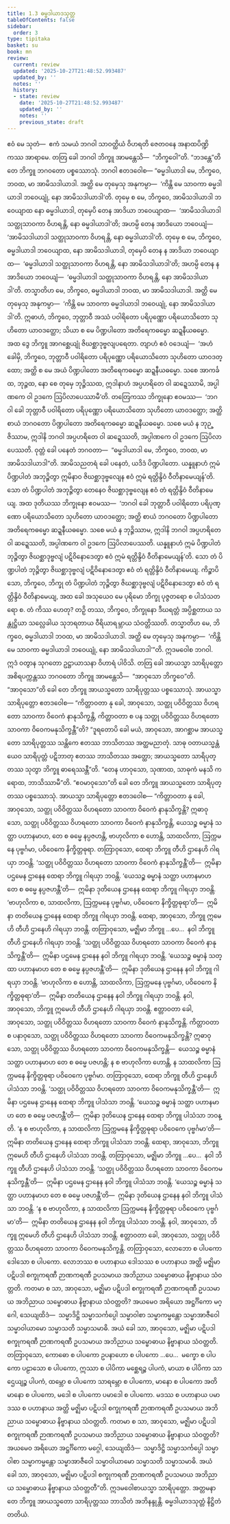 ```yaml
---
title: 1.3 ဓမ္မဒါယာဒသုတ္တ
tableOfContents: false
sidebar:
  order: 3
type: tipitaka
basket: su
book: mn
review:
  current: review
  updated: '2025-10-27T21:48:52.993487'
  updated_by: ''
  notes: ''
  history:
  - state: review
    date: '2025-10-27T21:48:52.993487'
    updated_by: ''
    notes: ''
    previous_state: draft
---
```



<ReviewStatus review={frontmatter.review} showDetails={true} />

<HypothesisAnnotation frontmatter={frontmatter} />

<DynamicBreadcrumb />

<Division number="29" book="mn" e="ch" v="24" p="75">

<Paragraph number="83" book="mn">
ဧဝံ မေ သုတံ—  ဧကံ သမယံ ဘဂဝါ သာဝတ္ထိယံ ဝိဟရတိ ဇေတဝနေ အနာထပိဏ္ဍိကဿ အာရာမေ. တတြ ခေါ ဘဂဝါ ဘိက္ခူ အာမန္တေသိ—  “ဘိက္ခဝေါ”တိ. “ဘဒန္တေ”တိ တေ ဘိက္ခူ ဘဂဝတော ပစ္စဿောသုံ. ဘဂဝါ ဧတဒဝေါစ—
</Paragraph>

<Paragraph number="84" book="mn">
“ဓမ္မဒါယာဒါ မေ, ဘိက္ခဝေ, ဘဝထ, မာ အာမိသဒါယာဒါ. အတ္ထိ မေ တုမှေသု အနုကမ္ပာ—  ‘ကိန္တိ မေ သာဝကာ ဓမ္မဒါယာဒါ ဘဝေယျုံ, နော အာမိသဒါယာဒါ’တိ. တုမှေ စ မေ, ဘိက္ခဝေ, အာမိသဒါယာဒါ ဘဝေယျာထ နော ဓမ္မဒါယာဒါ, တုမှေပိ တေန အာဒိယာ ဘဝေယျာထ—  ‘အာမိသဒါယာဒါ သတ္ထုသာဝကာ ဝိဟရန္တိ, နော ဓမ္မဒါယာဒါ’တိ; အဟမ္ပိ တေန အာဒိယော ဘဝေယျံ—  ‘အာမိသဒါယာဒါ သတ္ထုသာဝကာ ဝိဟရန္တိ, နော ဓမ္မဒါယာဒါ’တိ. တုမှေ စ မေ, ဘိက္ခဝေ, ဓမ္မဒါယာဒါ ဘဝေယျာထ, နော အာမိသဒါယာဒါ, တုမှေပိ တေန န အာဒိယာ ဘဝေယျာထ—  ‘ဓမ္မဒါယာဒါ သတ္ထုသာဝကာ ဝိဟရန္တိ, နော အာမိသဒါယာဒါ’တိ; အဟမ္ပိ တေန န အာဒိယော ဘဝေယျံ—  ‘ဓမ္မဒါယာဒါ သတ္ထုသာဝကာ ဝိဟရန္တိ, နော အာမိသဒါယာဒါ’တိ. တသ္မာတိဟ မေ, ဘိက္ခဝေ, ဓမ္မဒါယာဒါ ဘဝထ, မာ အာမိသဒါယာဒါ. အတ္ထိ မေ တုမှေသု အနုကမ္ပာ—  ‘ကိန္တိ မေ သာဝကာ ဓမ္မဒါယာဒါ ဘဝေယျုံ, နော အာမိသဒါယာဒါ’တိ.
</Paragraph>

</Division>
<Division number="30" book="mn" e="ch" v="24" p="76">

<Paragraph number="85" book="mn">
ဣဓာဟံ, ဘိက္ခဝေ, ဘုတ္တာဝီ အဿံ ပဝါရိတော ပရိပုဏ္ဏော ပရိယောသိတော သုဟိတော ယာဝဒတ္ထော; သိယာ စ မေ ပိဏ္ဍပါတော အတိရေကဓမ္မော ဆဍ္ဍနီယဓမ္မော. အထ ဒွေ ဘိက္ခူ အာဂစ္ဆေယျုံ ဇိဃစ္ဆာဒုဗ္ဗလျပရေတာ. တျာဟံ ဧဝံ ဝဒေယျံ—  ‘အဟံ ခေါမှိ, ဘိက္ခဝေ, ဘုတ္တာဝီ ပဝါရိတော ပရိပုဏ္ဏော ပရိယောသိတော သုဟိတော ယာဝဒတ္ထော; အတ္ထိ စ မေ အယံ ပိဏ္ဍပါတော အတိရေကဓမ္မော ဆဍ္ဍနီယဓမ္မော. သစေ အာကင်္ခထ, ဘုဉ္ဇထ, နော စေ တုမှေ ဘုဉ္ဇိဿထ, ဣဒါနာဟံ အပ္ပဟရိတေ ဝါ ဆဍ္ဍေဿာမိ, အပ္ပါဏကေ ဝါ ဥဒကေ ဩပိလာပေဿာမီ’တိ.
</Paragraph>

<Paragraph number="86" book="mn">
တတြေကဿ ဘိက္ခုနော ဧဝမဿ—  ‘ဘဂဝါ ခေါ ဘုတ္တာဝီ ပဝါရိတော ပရိပုဏ္ဏော ပရိယောသိတော သုဟိတော ယာဝဒတ္ထော; အတ္ထိ စာယံ ဘဂဝတော ပိဏ္ဍပါတော အတိရေကဓမ္မော ဆဍ္ဍနီယဓမ္မော. သစေ မယံ န ဘုဉ္ဇိဿာမ, ဣဒါနိ ဘဂဝါ အပ္ပဟရိတေ ဝါ ဆဍ္ဍေဿတိ, အပ္ပါဏကေ ဝါ ဥဒကေ ဩပိလာပေဿတိ. ဝုတ္တံ ခေါ ပနေတံ ဘဂဝတာ—  “ဓမ္မဒါယာဒါ မေ, ဘိက္ခဝေ, ဘဝထ, မာ အာမိသဒါယာဒါ”တိ. အာမိသညတရံ ခေါ ပနေတံ, ယဒိဒံ ပိဏ္ဍပါတော. ယန္နူနာဟံ ဣမံ ပိဏ္ဍပါတံ အဘုဉ္ဇိတွာ ဣမိနာဝ ဇိဃစ္ဆာဒုဗ္ဗလျေန ဧဝံ ဣမံ ရတ္တိန္ဒိဝံ ဝီတိနာမေယျန်’တိ. သော တံ ပိဏ္ဍပါတံ အဘုဉ္ဇိတွာ တေနေဝ ဇိဃစ္ဆာဒုဗ္ဗလျေန ဧဝံ တံ ရတ္တိန္ဒိဝံ ဝီတိနာမေယျ.
</Paragraph>

<Paragraph number="87" book="mn">
အထ ဒုတိယဿ ဘိက္ခုနော ဧဝမဿ—  ‘ဘဂဝါ ခေါ ဘုတ္တာဝီ ပဝါရိတော ပရိပုဏ္ဏော ပရိယောသိတော သုဟိတော ယာဝဒတ္ထော; အတ္ထိ စာယံ ဘဂဝတော ပိဏ္ဍပါတော အတိရေကဓမ္မော ဆဍ္ဍနီယဓမ္မော. သစေ မယံ န ဘုဉ္ဇိဿာမ, ဣဒါနိ ဘဂဝါ အပ္ပဟရိတေ ဝါ ဆဍ္ဍေဿတိ, အပ္ပါဏကေ ဝါ ဥဒကေ ဩပိလာပေဿတိ. ယန္နူနာဟံ ဣမံ ပိဏ္ဍပါတံ ဘုဉ္ဇိတွာ ဇိဃစ္ဆာဒုဗ္ဗလျံ ပဋိဝိနောဒေတွာ ဧဝံ ဣမံ ရတ္တိန္ဒိဝံ ဝီတိနာမေယျန်’တိ. သော တံ ပိဏ္ဍပါတံ ဘုဉ္ဇိတွာ ဇိဃစ္ဆာဒုဗ္ဗလျံ ပဋိဝိနောဒေတွာ ဧဝံ တံ ရတ္တိန္ဒိဝံ ဝီတိနာမေယျ.
</Paragraph>

<Paragraph number="88" book="mn">
ကိဉ္စာပိ သော, ဘိက္ခဝေ, ဘိက္ခု တံ ပိဏ္ဍပါတံ ဘုဉ္ဇိတွာ ဇိဃစ္ဆာဒုဗ္ဗလျံ ပဋိဝိနောဒေတွာ ဧဝံ တံ ရတ္တိန္ဒိဝံ ဝီတိနာမေယျ, အထ ခေါ အသုယေဝ မေ ပုရိမော ဘိက္ခု ပုဇ္ဇတရော စ ပါသံသတရော စ. တံ ကိဿ ဟေတု? တဉှိ တဿ, ဘိက္ခဝေ, ဘိက္ခုနော ဒီဃရတ္တံ အပ္ပိစ္ဆတာယ သန္တုဋ္ဌိယာ သလ္လေခါယ သုဘရတာယ ဝီရိယာရမ္ဘာယ သံဝတ္တိဿတိ. တသ္မာတိဟ မေ, ဘိက္ခဝေ, ဓမ္မဒါယာဒါ ဘဝထ, မာ အာမိသဒါယာဒါ. အတ္ထိ မေ တုမှေသု အနုကမ္ပာ—  ‘ကိန္တိ မေ သာဝကာ ဓမ္မဒါယာဒါ ဘဝေယျုံ, နော အာမိသဒါယာဒါ’”တိ.
</Paragraph>

<Paragraph number="89" book="mn">
ဣဒမဝေါစ ဘဂဝါ. ဣဒံ ဝတွာန သုဂတော ဥဋ္ဌာယာသနာ ဝိဟာရံ ပါဝိသိ.
</Paragraph>

</Division>
<Division number="31" book="mn" e="ch" v="24" p="78">

<Paragraph number="90" book="mn">
တတြ ခေါ အာယသ္မာ သာရိပုတ္တော အစိရပက္ကန္တဿ ဘဂဝတော ဘိက္ခူ အာမန္တေသိ—  “အာဝုသော ဘိက္ခဝေ”တိ. “အာဝုသော”တိ ခေါ တေ ဘိက္ခူ အာယသ္မတော သာရိပုတ္တဿ ပစ္စဿောသုံ. အာယသ္မာ သာရိပုတ္တော ဧတဒဝေါစ—
</Paragraph>

<Paragraph number="91" book="mn">
“ကိတ္တာဝတာ နု ခေါ, အာဝုသော, သတ္ထု ပဝိဝိတ္တဿ ဝိဟရတော သာဝကာ ဝိဝေကံ နာနုသိက္ခန္တိ, ကိတ္တာဝတာ စ ပန သတ္ထု ပဝိဝိတ္တဿ ဝိဟရတော သာဝကာ ဝိဝေကမနုသိက္ခန္တီ”တိ? “ဒူရတောပိ ခေါ မယံ, အာဝုသော, အာဂစ္ဆာမ အာယသ္မတော သာရိပုတ္တဿ သန္တိကေ ဧတဿ ဘာသိတဿ အတ္ထမညာတုံ. သာဓု ဝတာယသ္မန္တံယေဝ သာရိပုတ္တံ ပဋိဘာတု ဧတဿ ဘာသိတဿ အတ္ထော; အာယသ္မတော သာရိပုတ္တဿ သုတွာ ဘိက္ခူ ဓာရေဿန္တီ”တိ. “တေန ဟာဝုသော, သုဏာထ, သာဓုကံ မနသိ ကရောထ, ဘာသိဿာမီ”တိ. “ဧဝမာဝုသော”တိ ခေါ တေ ဘိက္ခူ အာယသ္မတော သာရိပုတ္တဿ ပစ္စဿောသုံ. အာယသ္မာ သာရိပုတ္တော ဧတဒဝေါစ—
</Paragraph>

<Paragraph number="92" book="mn">
“ကိတ္တာဝတာ နု ခေါ, အာဝုသော, သတ္ထု ပဝိဝိတ္တဿ ဝိဟရတော သာဝကာ ဝိဝေကံ နာနုသိက္ခန္တိ? ဣဓာဝုသော, သတ္ထု ပဝိဝိတ္တဿ ဝိဟရတော သာဝကာ ဝိဝေကံ နာနုသိက္ခန္တိ, ယေသဉ္စ ဓမ္မာနံ သတ္ထာ ပဟာနမာဟ, တေ စ ဓမ္မေ နပ္ပဇဟန္တိ, ဗာဟုလိကာ စ ဟောန္တိ, သာထလိကာ, ဩက္ကမနေ ပုဗ္ဗင်္ဂမာ, ပဝိဝေကေ နိက္ခိတ္တဓုရာ. တတြာဝုသော, ထေရာ ဘိက္ခူ တီဟိ ဌာနေဟိ ဂါရယှာ ဘဝန္တိ. ‘သတ္ထု ပဝိဝိတ္တဿ ဝိဟရတော သာဝကာ ဝိဝေကံ နာနုသိက္ခန္တီ’တိ—  ဣမိနာ ပဌမေန ဌာနေန ထေရာ ဘိက္ခူ ဂါရယှာ ဘဝန္တိ. ‘ယေသဉ္စ ဓမ္မာနံ သတ္ထာ ပဟာနမာဟ တေ စ ဓမ္မေ နပ္ပဇဟန္တီ’တိ—  ဣမိနာ ဒုတိယေန ဌာနေန ထေရာ ဘိက္ခူ ဂါရယှာ ဘဝန္တိ. ‘ဗာဟုလိကာ စ, သာထလိကာ, ဩက္ကမနေ ပုဗ္ဗင်္ဂမာ, ပဝိဝေကေ နိက္ခိတ္တဓုရာ’တိ—  ဣမိနာ တတိယေန ဌာနေန ထေရာ ဘိက္ခူ ဂါရယှာ ဘဝန္တိ. ထေရာ, အာဝုသော, ဘိက္ခူ ဣမေဟိ တီဟိ ဌာနေဟိ ဂါရယှာ ဘဝန္တိ. တတြာဝုသော, မဇ္ဈိမာ ဘိက္ခူ …ပေ…  နဝါ ဘိက္ခူ တီဟိ ဌာနေဟိ ဂါရယှာ ဘဝန္တိ. ‘သတ္ထု ပဝိဝိတ္တဿ ဝိဟရတော သာဝကာ ဝိဝေကံ နာနုသိက္ခန္တီ’တိ—  ဣမိနာ ပဌမေန ဌာနေန နဝါ ဘိက္ခူ ဂါရယှာ ဘဝန္တိ. ‘ယေသဉ္စ ဓမ္မာနံ သတ္ထာ ပဟာနမာဟ တေ စ ဓမ္မေ နပ္ပဇဟန္တီ’တိ—  ဣမိနာ ဒုတိယေန ဌာနေန နဝါ ဘိက္ခူ ဂါရယှာ ဘဝန္တိ. ‘ဗာဟုလိကာ စ ဟောန္တိ, သာထလိကာ, ဩက္ကမနေ ပုဗ္ဗင်္ဂမာ, ပဝိဝေကေ နိက္ခိတ္တဓုရာ’တိ—  ဣမိနာ တတိယေန ဌာနေန နဝါ ဘိက္ခူ ဂါရယှာ ဘဝန္တိ. နဝါ, အာဝုသော, ဘိက္ခူ ဣမေဟိ တီဟိ ဌာနေဟိ ဂါရယှာ ဘဝန္တိ. ဧတ္တာဝတာ ခေါ, အာဝုသော, သတ္ထု ပဝိဝိတ္တဿ ဝိဟရတော သာဝကာ ဝိဝေကံ နာနုသိက္ခန္တိ.
</Paragraph>

</Division>
<Division number="32" book="mn" e="ch" v="24" p="79">

<Paragraph number="93" book="mn">
ကိတ္တာဝတာ စ ပနာဝုသော, သတ္ထု ပဝိဝိတ္တဿ ဝိဟရတော သာဝကာ ဝိဝေကမနုသိက္ခန္တိ? ဣဓာဝုသော, သတ္ထု ပဝိဝိတ္တဿ ဝိဟရတော သာဝကာ ဝိဝေကမနုသိက္ခန္တိ—  ယေသဉ္စ ဓမ္မာနံ သတ္ထာ ပဟာနမာဟ တေ စ ဓမ္မေ ပဇဟန္တိ; န စ ဗာဟုလိကာ ဟောန္တိ, န သာထလိကာ ဩက္ကမနေ နိက္ခိတ္တဓုရာ ပဝိဝေကေ ပုဗ္ဗင်္ဂမာ. တတြာဝုသော, ထေရာ ဘိက္ခူ တီဟိ ဌာနေဟိ ပါသံသာ ဘဝန္တိ. ‘သတ္ထု ပဝိဝိတ္တဿ ဝိဟရတော သာဝကာ ဝိဝေကမနုသိက္ခန္တီ’တိ—  ဣမိနာ ပဌမေန ဌာနေန ထေရာ ဘိက္ခူ ပါသံသာ ဘဝန္တိ. ‘ယေသဉ္စ ဓမ္မာနံ သတ္ထာ ပဟာနမာဟ တေ စ ဓမ္မေ ပဇဟန္တီ’တိ—  ဣမိနာ ဒုတိယေန ဌာနေန ထေရာ ဘိက္ခူ ပါသံသာ ဘဝန္တိ. ‘န စ ဗာဟုလိကာ, န သာထလိကာ ဩက္ကမနေ နိက္ခိတ္တဓုရာ ပဝိဝေကေ ပုဗ္ဗင်္ဂမာ’တိ—  ဣမိနာ တတိယေန ဌာနေန ထေရာ ဘိက္ခူ ပါသံသာ ဘဝန္တိ. ထေရာ, အာဝုသော, ဘိက္ခူ ဣမေဟိ တီဟိ ဌာနေဟိ ပါသံသာ ဘဝန္တိ. တတြာဝုသော, မဇ္ဈိမာ ဘိက္ခူ …ပေ…  နဝါ ဘိက္ခူ တီဟိ ဌာနေဟိ ပါသံသာ ဘဝန္တိ. ‘သတ္ထု ပဝိဝိတ္တဿ ဝိဟရတော သာဝကာ ဝိဝေကမနုသိက္ခန္တီ’တိ—  ဣမိနာ ပဌမေန ဌာနေန နဝါ ဘိက္ခူ ပါသံသာ ဘဝန္တိ. ‘ယေသဉ္စ ဓမ္မာနံ သတ္ထာ ပဟာနမာဟ တေ စ ဓမ္မေ ပဇဟန္တီ’တိ—  ဣမိနာ ဒုတိယေန ဌာနေန နဝါ ဘိက္ခူ ပါသံသာ ဘဝန္တိ. ‘န စ ဗာဟုလိကာ, န သာထလိကာ ဩက္ကမနေ နိက္ခိတ္တဓုရာ ပဝိဝေကေ ပုဗ္ဗင်္ဂမာ’တိ—  ဣမိနာ တတိယေန ဌာနေန နဝါ ဘိက္ခူ ပါသံသာ ဘဝန္တိ. နဝါ, အာဝုသော, ဘိက္ခူ ဣမေဟိ တီဟိ ဌာနေဟိ ပါသံသာ ဘဝန္တိ. ဧတ္တာဝတာ ခေါ, အာဝုသော, သတ္ထု ပဝိဝိတ္တဿ ဝိဟရတော သာဝကာ ဝိဝေကမနုသိက္ခန္တိ.
</Paragraph>

</Division>
<Division number="33" book="mn" e="ch" v="24" p="81">

<Paragraph number="94" book="mn">
တတြာဝုသော, လောဘော စ ပါပကော ဒေါသော စ ပါပကော. လောဘဿ စ ပဟာနာယ ဒေါသဿ စ ပဟာနာယ အတ္ထိ မဇ္ဈိမာ ပဋိပဒါ စက္ခုကရဏီ ဉာဏကရဏီ ဥပသမာယ အဘိညာယ သမ္ဗောဓာယ နိဗ္ဗာနာယ သံဝတ္တတိ. ကတမာ စ သာ, အာဝုသော, မဇ္ဈိမာ ပဋိပဒါ စက္ခုကရဏီ ဉာဏကရဏီ ဥပသမာယ အဘိညာယ သမ္ဗောဓာယ နိဗ္ဗာနာယ သံဝတ္တတိ? အယမေဝ အရိယော အဋ္ဌင်္ဂိကော မဂ္ဂေါ, သေယျထိဒံ—  သမ္မာဒိဋ္ဌိ သမ္မာသင်္ကပ္ပေါ သမ္မာဝါစာ သမ္မာကမ္မန္တော သမ္မာအာဇီဝေါ သမ္မာဝါယာမော သမ္မာသတိ သမ္မာသမာဓိ. အယံ ခေါ သာ, အာဝုသော, မဇ္ဈိမာ ပဋိပဒါ စက္ခုကရဏီ ဉာဏကရဏီ ဥပသမာယ အဘိညာယ သမ္ဗောဓာယ နိဗ္ဗာနာယ သံဝတ္တတိ.
</Paragraph>

<Paragraph number="95" book="mn">
တတြာဝုသော, ကောဓော စ ပါပကော ဥပနာဟော စ ပါပကော …ပေ…  မက္ခော စ ပါပကော ပဠာသော စ ပါပကော, ဣဿာ စ ပါပိကာ မစ္ဆေရဉ္စ ပါပကံ, မာယာ စ ပါပိကာ သာဌေယျဉ္စ ပါပကံ, ထမ္ဘော စ ပါပကော သာရမ္ဘော စ ပါပကော, မာနော စ ပါပကော အတိမာနော စ ပါပကော, မဒေါ စ ပါပကော ပမာဒေါ စ ပါပကော. မဒဿ စ ပဟာနာယ ပမာဒဿ စ ပဟာနာယ အတ္ထိ မဇ္ဈိမာ ပဋိပဒါ စက္ခုကရဏီ ဉာဏကရဏီ ဥပသမာယ အဘိညာယ သမ္ဗောဓာယ နိဗ္ဗာနာယ သံဝတ္တတိ. ကတမာ စ သာ, အာဝုသော, မဇ္ဈိမာ ပဋိပဒါ စက္ခုကရဏီ ဉာဏကရဏီ ဥပသမာယ အဘိညာယ သမ္ဗောဓာယ နိဗ္ဗာနာယ သံဝတ္တတိ? အယမေဝ အရိယော အဋ္ဌင်္ဂိကော မဂ္ဂေါ, သေယျထိဒံ—  သမ္မာဒိဋ္ဌိ သမ္မာသင်္ကပ္ပေါ သမ္မာဝါစာ သမ္မာကမ္မန္တော သမ္မာအာဇီဝေါ သမ္မာဝါယာမော သမ္မာသတိ သမ္မာသမာဓိ. အယံ ခေါ သာ, အာဝုသော, မဇ္ဈိမာ ပဋိပဒါ စက္ခုကရဏီ ဉာဏကရဏီ ဥပသမာယ အဘိညာယ သမ္ဗောဓာယ နိဗ္ဗာနာယ သံဝတ္တတီ”တိ.
</Paragraph>

<Paragraph number="96" book="mn">
ဣဒမဝေါစာယသ္မာ သာရိပုတ္တော. အတ္တမနာ တေ ဘိက္ခူ အာယသ္မတော သာရိပုတ္တဿ ဘာသိတံ အဘိနန္ဒုန္တိ.

</Paragraph>
</Division>

<Paragraph number="97" type="center" book="mn">
ဓမ္မဒါယာဒသုတ္တံ နိဋ္ဌိတံ တတိယံ.
</Paragraph>